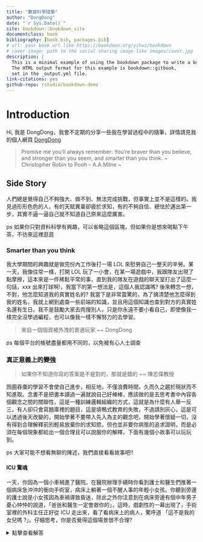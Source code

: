 --- 
title: "數據科學隨筆"
author: "DongDong"
date: "`r Sys.Date()`"
site: bookdown::bookdown_site
documentclass: book
bibliography: [book.bib, packages.bib]
# url: your book url like https://bookdown.org/yihui/bookdown
# cover-image: path to the social sharing image like images/cover.jpg
description: |
  This is a minimal example of using the bookdown package to write a book.
  The HTML output format for this example is bookdown::gitbook,
  set in the _output.yml file.
link-citations: yes
github-repo: rstudio/bookdown-demo
---

# Introduction {-}

Hi, 我是 DongDong，我會不定期的分享一些我在學習過程中的隨筆，詳情請見我的個人網頁 [DongDong]('https://dongdong-zoez.github.io/')

> Promise me you'll always remember: You're braver than you believe, and stronger than you seem, and smarter than you think. ~ Christopher Robin to Pooh – A.A.Milne ~

## Side Story {-}

人們總是覺得自己不夠強大、做不到、無法完成挑戰，但事實上並不是這樣的。我見過形形色色的人，有的天賦異稟卻疲於求知，有的不夠自信、總怯於邁出第一步，其實不逼一逼自己就不知道自己原來這麼厲害。

ps 如果你只對資料科學有興趣，可以省略這個區塊，但如果你是想來喝點下午茶，不彷來這裡逛逛

### Smarter than you think {-}

我大學期間的興趣就是做完份內工作後打一場 LOL 來慰勞自己一整天的辛勞。某一天，我像往常一樣，打開 LOL 玩了一小會，在某一場遊戲中，我跟隊友出現了點摩擦，這本來是一件稀鬆平常的事，直到我的隊友在遊戲的聊天室打出了這麼一句話，xxx 出來打球啊!，我當下的第一想法是，這個人我認識嗎? 後來轉念一想，不對，他怎麼知道我的真實姓名的? 我當下是非常震驚的，為了搞清楚他怎麼得到我的姓名，我就上網到處查一些前端的知識，並且用這個知識也查到對方的真實姓名還有生日。我不是鼓勵大家去肉搜別人，只是你永遠不要小看自己，即使像我一樣完全沒學過編程，也可以像我一樣不懈努力的去學習。

> 來自一個個資被外洩的普通玩家 ~~ DongDong

ps 每個平台的帳號盡量都用不同的，以免被有心人士調查

### 真正意義上的變強 {-}

> 如果你不知道你寫的答案是不是對的，那就是錯的 ~~ 陳志偉教授

囫圇吞棗的學習不會使自己進步，相反地，不僅浪費時間，久而久之趨於現狀而不知進取。念書不是把書本讀過一遍就說自己好棒棒，應該做的是去思考書中內容各個觀念之間的關聯性，這是一種訓練邏輯組織的方式，這就是為什麼有人舉一反三，有人卻只會寫題庫裡的題目，這是填鴨式教育的失敗，不過請別灰心，這是可以透過後天改變的，開始學著不要帶入先入為主的觀念吧，開始學著懷疑一切，沒有得到合理解釋前別輕易放棄你的求知慾，但也並非要你病態的追求證明，而是必須在每個現象都給出一個合理且可以說服你的解釋，下面有幾個小故事可以玩玩到。

ps 大家可能不想看無聊的陳述，我們直接看看故事吧!!

#### ICU 驚魂 {-}

一天，你因為一個小車禍進了醫院。在醫院辦理手續時你看到護士和醫生們推著一個病床急沖沖的衝向手術室，病床上躺著一個不醒人事的年輕小女孩。你聽到旁邊的護士說是小女孩因為車禍導致昏迷，除此之外你注意到在病床旁邊有個中年男子憂心忡忡的說道，「爸爸和醫生一定會救你的」，這時，戲劇性的一幕出現了，手術室裡的外科主任正好從 ICU 走出來，看了看病床上的病人，驚呼道 「這不是我的女兒嗎 ?」。仔細思考，你是否覺得這個場景很不合理?

<details>
<summary>點擊查看解答</summary>
如果你覺得不合理是因為你帶有先入為主的概念，在人們的潛意識中，我們認定外科主任就一定是男性，所以我們會覺得，難道小女孩的爸媽都是男生嗎? 又或者其中一個人認錯了自己的女兒，但其實都不然，正解是外科主任就是小女孩的媽媽，一位事業成功的女性。

#### 股市騙局 {-}

連續十個禮拜，沒錯，連續十個禮拜你收到了一家股市公司預測 Tesla 股價在下周是漲或是跌，這家股市公司已經連續十個禮拜預測了 Tesla 股市在每個禮拜的漲跌，每次都預測正確。太厲害了吧，我要學戴夫跟著這家股市公司做預測，看到這裡你是否心動了呢? 不過很遺憾，正確預測股市行情的事情是絕對不會發生的，會連續十個禮拜正確是因為他們的工作人員都是高中畢業，學過排列組合。

<details>
<summary>點擊查看解答</summary>
每個禮拜都有漲跌兩種情況，連續十個禮拜就有 1024 種可能的排列組合，換句話說，這家股市公司只要將這十個禮拜 1024 種可能寄給 1024 個人，每個人收到的信件內容都不一樣，則根據雞兔同籠的原理，必然有一個倒楣鬼收到的預測是完全正確的。
</details>

## TBrain  {-}

參加過的 TBrain 競賽 :

- [蘭花種類辨識](https://tbrain.trendmicro.com.tw/Competitions/Details/20)

此區域仍然在施工! 

## Kaggle {-}

參加過的 Kaggle 競賽 : 

- [Tabular Palyground 2021/08](https://www.kaggle.com/competitions/tabular-playground-series-aug-2021)
- [Tabular Playground 2021/09](https://www.kaggle.com/competitions/tabular-playground-series-sep-2021)

此區域仍然在施工! 

## KAUST {-}

我參加了 KAUST 大學舉辦的空間資料大數據預測競賽，以下是 Kaggle 成績

- 1a: Top 3
- 2a: Top 1
- 2b: Top 1

此區域仍然在施工! 


